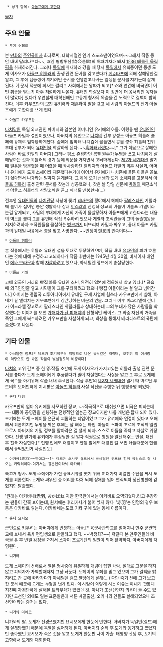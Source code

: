   * 상위 항목: [[아돌프에게 고한다]] 

[[목차]]
== 주요 인물 ==
 * 도게 소헤이 
본 [[만화]]의 [[주인공]]이자 화자로써, 대학시절엔 인기 스포츠맨이였으며~~그래서 작품 동안 내내 달리나보다~~, 후엔 협합통신(協合通信)의 특파기자가 돼서 [[1936 베를린 올림픽]]을 취재하러간다. 그러나 [[독일]]에 취재하러 갔을 때 당시 [[독일]]에서 유학중이던 동생 도게 이사오가 [[아돌프 히틀러]]의 출생 관련 문서를 갖고있다가 [[게슈타포]]에 의해 살해당한걸 알고, 그 후에 남동생이 지키려던 문서를 전달받고나서는 일생을 문서를 지키는데 살게된다. 이 문서 덕분에 회사는 짤리고 사회에서는 왕따가 되고[* 쇼와 연간에 비국민이 어떤 취급을 받는지 아주 처절하게 나온다. 유태인 학살보다 이 장면에 더 몸서리친 독자들이 많았다] 있다가 우연찮게 대학선배인 고등계 형사의 목숨을 건 노력으로 결백이 밝혀진다. 이후 카우프만의 모친 유키에와 재혼하여 딸을 갖고 세 사람의 아돌프의 전기 아돌프에게 고한다를 쓰게 된다.

 * 아돌프 카우프만
[[나치]]당원 독일 외교관인 아버지와 일본인 어머니인 유키에의 아들. 어렸을 땐 [[유대인]]인 아돌프 카밀과 절친이였으나, 아버지의 유언으로 [[나치]]의 간부 양성소 아돌프 히틀러 슐레에 강제로 입학당하게된다. 슐레에 입학해 나치즘에 물들면서 공을 쌓아 히틀러 친위부대 간부가 되어 [[유대인]]을 학살하게 된다. ~~[[흑화]]돼버렸다~~[* 그가 처음으로 살해한 사람이 바로 카밀의 아버지] 그러나 평소 존경하던 롬멜 원수가 누명을 쓰고 [[나치]]에게 살해당하는 것과 히틀러의 광기 등에 의문을 가지면서 고뇌하게된다.
[[제2차 세계대전]] 말기 때 [[일본]]을 방문했을 때 어렸을 때 짝사랑하던 엘리자와 아돌프 카밀의 약혼 사실과, 어머니 유키에가 도게 소헤이와 재혼했다는거에 이어서 유키에가 나치즘에 물든 아들은 꼴보기 싫다면서 나가라는 말까지 듣게된다.
그 뒤에 오기 선생과 도게 소헤이를 고문해서 [[아돌프 히틀러]] 출생 관련 문서를 찾는데 성공했으나, 찾은 날 당일 신문에 [[독일]]의 패전소식과 [[아돌프 히틀러]]의 사망소식을 듣고 제대로 [[멘붕]]한다(...)

전후엔 [[유대인]]들의 [[나치]]잔당 사냥에 쫓겨 [[레바논]]의 황야에서 헤메다 [[팔레스타인]] 게릴라에 들어가 십여년 동안 생활하다 상대 [[이스라엘]] 진영의 장교의 이름이 아돌프 카밀이라는걸 알게되고, 카밀의 부대에게 자신의 가족이 몰살당하자 아돌프에게 고한다라는 내용의 벽보를 붙여 그를 유인해 직접 복수하려 했으나 게릴라 조직원들이 그의 돌출행동을 저지하려하자 조직원들을 몰살하는 [[병크]]까지 터뜨리며 카밀과 싸우고, 끝내 아돌프 카밀과의 일대일 싸움에서 총을 맞고 사망한다. ~~인생이 [[멘붕]]의 연속이다~~

 * [[아돌프 히틀러]]
본 작품에서는 히틀러 유대인 설을 토대로 등장하였으며, 작품 내내 [[유대인]]의 피가 흐른다는 것에 대해 부정하고 고뇌하다가 작품 후반에는 1945년 4월 30일, 비서이자 애인인 [[에바 브라운]]과 함께 [[자살]]하려고 했으나, 아세틸렌 램프에게 총살당한다.

 * 아돌프 카밀
고베 외국인 거리의 빵집 아들 유태인 소년, 완전히 일본에 적응해서 살고 있다.[* 공습때 외국인인줄 알고 시민들이 그를 구타하려고 했으나 빵집 아들이라는 걸 알고 넘어간다.] 아버지는 중립국 리투아니아에서 유태인 구제 사업에 힘쓰다 카우프만에게 살해, 아내가 될 엘리자는 카우프만에게 강간당하는 비운의 인물. 그러나 이후 이스라엘에 건너가 이스라엘 장교로서 팔레스타인 게릴라들과 상대하는데 그의 부대가 많은 사람들을 학살했다는 이야기를 보면 [[가해자가 된 피해자]]의 전형적인 케이스. 그 와중 자신의 가족을 죽인 그에게 복수하려던 카우프만을 사살하게 되고, 회상을 통해서 테러리스트의 폭탄에 숨졌다고 나온다.

== 기타 인물 ==
 * 아세틸렌 램프[* 데즈카 초기작부터 악당으로 나온 유서깊은 캐릭터, 오히려 이 이사람이 악당으로 안 나온 작품이 낯설정도의 비중이다]
[[나치]]의 고위 간부 중 한 명.작품 초반에 도게 이사오가 가지고있는 히틀러 출생 관련 문서를 쫓다가 도게 소헤이에게 추궁받다가 딸이 자살했다는 사실을 알고 그 후로 도게에게 복수를 하기위해 작품 내내 추격한다. 작품 후반의 [[제2차 세계대전]] 말기 때 마르틴 루드비히 보어만에게 지시받은 [[아돌프 히틀러]] 사살 작전을 수행한 뒤 행방불명 되었다.

 * 혼다 대령
카우프만의 엄마 유키에를 사모하던 장교, ~~적극적으로 대쉬했으면 비극은 피하는데~~ 대동아 공영권을 신봉하는 전형적인 일본군 장교이지만 나름 개념은 탑재 되어 있다. 초기에는 도게 소헤이를 은근히 괴롭히는 타입이었고 그가 유키에와 연정이 있다고 오해해서 괴롭히지만 누명을 벗은 후에는 잘 해주는 타입. 아들이 스파이 조르게 조직의 일원으로서 아버지의 기밀 정보를 팔아먹은 걸 알게 되자. 스스로 아들을 죽이고 자살로 위장한다. 전쟁 말기에 유키에가 부상당한 걸 알자 직권으로 병원을 알선해주는 인물, 패전 후 할복 자살한다,[* 전쟁 전에도 대령이고 전쟁 말에도 대령인 걸 보면 아들때문에 진급에서 물먹었던게 사실인듯]

 * 아카바(赤羽)~~햄에그~~[* 데즈카 오사무 월드에서 아세틸렌 램프와 함께 악당으로 잘 나오는 캐릭터이다.여기서는 일본인이라서 아카바]
특고계 형사. 도게 소헤이가 가진 중요서류를 뺏기 위해 여러가지 비열한 수단을 써서 도게를 괴롭힌다. 도게와 싸우던 중 머리를 다쳐 뇌에 장애를 입어 면직되어 정신병원에 갇혔지만 탈출했다.

'원래는 아카바네(赤羽, あかばね)지만 한국판에서는 아카바로 오역되었다.라고 주장하는 팬들이 간혹 보이는데, 원서에는 후리가나가 붙어 있지 않다. '赤羽'는 인명의 경우 보통은 아카바로 읽는다. 아카바네는 도쿄 기타 구에 있는 동네 이름이다.

 * 혼다 요시오
군인으로 키우려는 아버지에게 반항하는 아들.[* 육군사관학교를 떨어지니 만주 군관학교에 보내서 육사 편입생으로 만들려고 했다. ~~박정희?~~] 어릴때 본 만주인들의 비극을 본 후 반일 감정을 가져서 스파이 조르게단의 일원이 되어 활약하다. 아버지에게 처형된다.

 * 니가와 
도게 소헤이의 선배로서 일본 형사중에 유일하게 개념이 잡힌 사람. 절대로 고문을 하지 않고 피의자가 자백할때까지 그냥 놔둔다. 도헤이의 무죄를 믿고 있으며 그가 결백을 밝히려고 간 곳에 따라가다가 아세틸렌 램프 일당에게 살해(...) 다만 죽기 전에 그가 보고한 문서 때문에 도게는 누명을 벗게 된다. 이 사람이 이렇게 사는 이유는 아내가 관동대지진때 자경단에게 살해된 트라우마가 있었던 것. 아내가 조선인인지 의문이 들 수도 있지만 조선인 외에도 일본 표준발음에 서툰 시골출신, 오키나와 인들도 살해되었으니 조선인이라는 증거는 없다.

 * 니가와 미에코
니가와의 딸. 도게가 신경쓰였지만 요시오에게 한눈에 반한다. 아버지가 독일인(램프)에게 살해당했기 때문에 독일을 싫어하게 된다.
아버지의 순직 후 도게와 동거하고 있었지만 좋아했던 요시오가 죽은 것을 알고 도게가 한눈판 사이 가출. 태평양 전쟁 후, 오기의 고향에서 도게와 재회한다.
